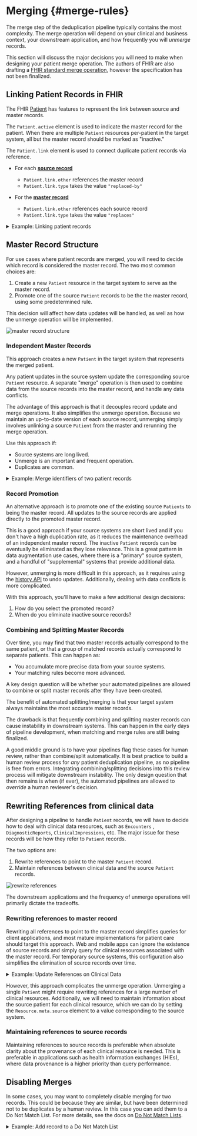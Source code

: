 
# Merging {#merge-rules}

The merge step of the deduplication pipeline typically contains the most complexity. The merge operation will depend on your clinical and business context, your downstream application, and how frequently you will _unmerge_ records.

This section will discuss the major decisions you will need to make when designing your patient merge operation. The authors of FHIR are also drafting a [FHIR standard merge operation](https://build.fhir.org/patient-operation-merge.html), however the specification has not been finalized.

## Linking Patient Records in FHIR

The FHIR [Patient](/docs/api/fhir/resources) has features to represent the link between source and master records.

The `Patient.active` element is used to indicate the master record for the patient. When there are multiple `Patient` resources per-patient in the target system, all but the master record should be marked as "inactive."

The `Patient.link` element is used to connect duplicate patient records via reference.

- For each [**source record**](/docs/fhir-datastore/patient-deduplication/architecture-overview#glossary)

  - `Patient.link.other` references the master record
  - `Patient.link.type` takes the value `"replaced-by"`

- For the [**master record**](/docs/fhir-datastore/patient-deduplication/architecture-overview#glossary)
  - `Patient.link.other` references each source record
  - `Patient.link.type` takes the value `"replaces"`

<details>
  <summary>Example: Linking patient records</summary>
  <MedplumCodeBlock language="ts" selectBlocks="linkPatientRecords">
    {ExampleCode}
  </MedplumCodeBlock>
</details>

## Master Record Structure

For use cases where patient records are merged, you will need to decide which record is considered the master record. The two most common choices are:

1. Create a new `Patient` resource in the target system to serve as the master record.
2. Promote one of the source `Patient` records to be the the master record, using some predetermined rule.

This decision will affect how data updates will be handled, as well as how the unmerge operation will be implemented.

![master record structure](./master-records.png)

### Independent Master Records

This approach creates a new `Patient` in the target system that represents the merged patient.

Any patient updates in the source system update the corresponding source `Patient` resource. A separate "merge" operation is then used to combine data from the source records into the master record, and handle any data conflicts.

The advantage of this approach is that it decouples record update and merge operations. It also simplifies the unmerge operation. Because we maintain an up-to-date version of each source record, unmerging simply involves unlinking a source `Patient` from the master and rerunning the merge operation.

Use this approach if:

- Source systems are long lived.
- Unmerge is an important and frequent operation.
- Duplicates are common.

<details>
  <summary>Example: Merge identifiers of two patient records</summary>
  <MedplumCodeBlock language="ts" selectBlocks="mergeIdentifiers">
    {ExampleCode}
  </MedplumCodeBlock>
</details>

### Record Promotion

An alternative approach is to promote one of the existing source `Patients` to being the master record. All updates to the source records are applied directly to the promoted master record.

This is a good approach if your source systems are short lived and if you don't have a high duplication rate, as it reduces the maintenance overhead of an independent master record. The inactive `Patient` records can be eventually be eliminated as they lose relevance. This is a great pattern in data augmentation use cases, where there is a "primary" source system, and a handful of "supplemental" systems that provide additional data.

However, unmerging is more difficult in this approach, as it requires using the [history API](https://www.hl7.org/fhir/http.html#history) to undo updates. Additionally, dealing with data conflicts is more complicated.

With this approach, you'll have to make a few additional design decisions:

1. How do you select the promoted record?
2. When do you eliminate inactive source records?

### Combining and Splitting Master Records

Over time, you may find that two master records actually correspond to the same patient, or that a group of matched records actually correspond to separate patients. This can happen as:

- You accumulate more precise data from your source systems.
- Your matching rules become more advanced.

A key design question will be whether your automated pipelines are allowed to combine or split master records after they have been created.

The benefit of automated splitting/merging is that your target system always maintains the most accurate master records.

The drawback is that frequently combining and splitting master records can cause instability in downstream systems. This can happen in the early days of pipeline development, when matching and merge rules are still being finalized.

A good middle ground is to have your pipelines flag these cases for human review, rather than combine/split automatically. It is best practice to build a human review process for _any_ patient deduplication pipeline, as no pipeline is free from errors. Integrating combining/splitting decisions into this review process will mitigate downstream instability. The only design question that then remains is when (if ever), the automated pipelines are allowed to _override_ a human reviewer's decision.

## Rewriting References from clinical data

After designing a pipeline to handle `Patient` records, we will have to decide how to deal with clinical data resources, such as `Encounters` , `DiagnosticReports`, `ClinicalImpressions`, etc. The major issue for these records will be how they refer to `Patient` records.

The two options are:

1. Rewrite references to point to the master `Patient` record.
2. Maintain references between clinical data and the source `Patient` records.

![rewrite references](./rewrite-references.png)

The downstream applications and the frequency of unmerge operations will primarily dictate the tradeoffs.

### Rewriting references to master record

Rewriting all references to point to the master record simplifies queries for client applications, and most mature implementations for patient care should target this approach. Web and mobile apps can ignore the existence of source records and simply query for clinical resources associated with the master record. For temporary source systems, this configuration also simplifies the elimination of source records over time.

<details>
  <summary>Example: Update References on Clinical Data</summary>
  <MedplumCodeBlock language="ts" selectBlocks="updateReferences">
    {ExampleCode}
  </MedplumCodeBlock>
</details>

However, this approach complicates the unmerge operation. Unmerging a single `Patient` might require rewriting references for a large number of clinical resources. Additionally, we will need to maintain information about the source patient for each clinical resource, which we can do by setting the `Resource.meta.source` element to a value corresponding to the source system.

### Maintaining references to source records

Maintaining references to source records is preferable when absolute clarity about the provenance of each clinical resource is needed. This is preferable in applications such as health information exchanges (HIEs), where data provenance is a higher priority than query performance.

## Disabling Merges

In some cases, you may want to completely disable merging for two records. This could be because they are similar, but have been determined not to be duplicates by a human review. In this case you can add them to a Do Not Match List. For more details, see the docs on [Do Not Match Lists](/docs/fhir-datastore/patient-deduplication/matching#do-not-match-lists).

<details>
  <summary>Example: Add record to a Do Not Match List</summary>
  <MedplumCodeBlock language="ts" selectBlocks="doNotMatch">
    {ExampleCode}
  </MedplumCodeBlock>
</details>
